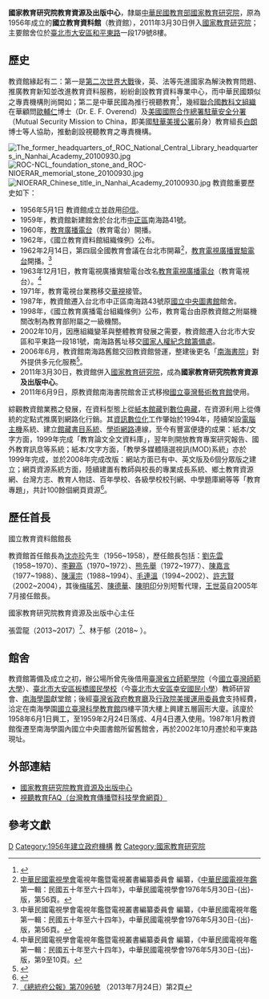 '''國家教育研究院教育資源及出版中心'''，隸屬[[中華民國教育部|中華民國教育部]][[國家教育研究院|國家教育研究院]]，原為1956年成立的'''國立教育資料館'''（教資館），2011年3月30日併入[[國家教育研究院|國家教育研究院]]；主要館舍位於[[臺北市|臺北市]][[大安區_(臺北市)|大安區]][[和平東路|和平東路]]一段179號8樓。

== 歷史 ==
教資館緣起有二：第一是[[第二次世界大戰|第二次世界大戰]]後，英、法等先進國家為解決教育問題、推廣教育新知並改進教育資料服務，紛紛創設教育資料專業中心，而中華民國類似之專責機構則尚闕如；第二是中華民國為推行視聽教育<ref>{{Cite web |url=http://www.taect.org/service/faq/default.htm |title=台灣教育傳播暨科技學會〈視聽教育FAQ〉 |accessdate=2010-01-12 |archive-date=2009-10-22 |archive-url=https://web.archive.org/web/20091022104504/http://www.taect.org/service/faq/default.htm |dead-url=yes }}</ref>，幾經[[聯合國教科文組織|聯合國教科文組織]]在華顧問[[歐輔仁|歐輔仁]]博士（Dr. E. F. Overend）及[[美國|美國]][[國際合作總署|國際合作總署]][[駐華安全分署|駐華安全分署]]（Mutual Security Mission to China，即美國[[駐華美援公署|駐華美援公署]]前身）教育組長[[白朗|白朗]]博士等人協助，推動創設視聽教育之專責機構。

[[File:The_former_headquarters_of_ROC_National_Central_Library_headquarters_in_Nanhai_Academy_20100930.jpg|thumb]]
[[File:ROC-NCL_foundation_stone_and_ROC-NIOERAR_memorial_stone_20100930.jpg|thumb]]
[[File:NIOERAR_Chinese_title_in_Nanhai_Academy_20100930.jpg|thumb]]
教資館重要歷史如下：
*1956年5月1日 教資館成立並啟用[[印信|印信]]。
*1959年，教資館新建館舍於台北市[[中正區_(臺北市)|中正區]]南海路41號。
*1960年，[[教育廣播電台|教育廣播電台]]（教育電台）開播。
*1962年，《國立教育資料館組織條例》公布。
*1962年2月14日，第四屆全國教育會議在台北市開幕<ref>[[中華民國電視學會|中華民國電視學會]]電視年鑑暨電視叢書編纂委員會 編纂，《[[中華民國電視年鑑|中華民國電視年鑑]]第一輯：民國五十年至六十四年》，中華民國電視學會1976年5月30日-{出}-版，第56頁。</ref>，[[教育電視廣播實驗電台|教育電視廣播實驗電台]]開播。<ref>中華民國電視學會電視年鑑暨電視叢書編纂委員會 編纂，《中華民國電視年鑑第一輯：民國五十年至六十四年》，中華民國電視學會1976年5月30日-{出}-版，第56頁。</ref>
*1963年12月1日，教育電視廣播實驗電台改名[[教育電視廣播電台|教育電視廣播電台]]（教育電視台）。<ref>中華民國電視學會電視年鑑暨電視叢書編纂委員會 編纂，《中華民國電視年鑑第一輯：民國五十年至六十四年》，中華民國電視學會1976年5月30日-{出}-版，第9至10頁。</ref>
*1971年，教育電視台業務移交[[華視|華視]]接管。
*1987年，教資館遷入台北市中正區南海路43號原[[佛羅倫薩國立中央圖書館|國立中央圖書館]]館舍。
*1998年，《國立教育廣播電台組織條例》公布，教育電台由原教資館之附屬機關改制為教育部附屬之一級機關。
*2002年10月，因應組織變革與整體教育發展之需要，教資館遷入台北市大安區和平東路一段181號，南海路舊址移交[[國家人權紀念館籌備處|國家人權紀念館籌備處]]。
*2006年6月，教資館南海路舊館交回教資館營運，整建後更名「[[南海書院|南海書院]]」對外提供多元化服務<ref>{{cite news | language =  | author =  | coauthors =  | url =  | title = 教育資源任你尋寶 | work =  | publisher = 台灣英文新聞  | pages =  | date = 2008-12-16 | accessdate = 2010-02-21 }}</ref>。
*2011年3月30日，教資館併入[[國家教育研究院|國家教育研究院]]，成為'''國家教育研究院教育資源及出版中心'''。
*2011年6月9日，原教資館南海書院館舍正式移撥[[國立臺灣藝術教育館|國立臺灣藝術教育館]]使用。

綜觀教資館業務之發展，在資料型態上從[[紙本館藏|紙本館藏]]到[[數位典藏|數位典藏]]，在資源利用上從傳統的定點式推廣到網路化行銷。其[[資訊數位化|資訊數位化]]工作肇始於1994年，陸續架設[[電腦主機|電腦主機]]系統、建立[[館藏書目系統|館藏書目系統]]、[[學術網路|學術網路]]連線，至今有豐富便捷的成果：紙本/文字方面，1999年完成「教育論文全文資料庫」，翌年則開放教育專案研究報告、國外教育訊息等系統；紙本/文字方面，「教學多媒體隨選視訊(MOD)系統」亦於1999年完成，並於2008年完成改版：網站方面已有中、英文版及6個分眾版之建立；網頁資源系統方面，陸續建置有教師與校長的專業成長系統、鄉土教育資源網、台灣方志、教育人物誌、百年學校、各級學校校刊網、中學題庫網等等「教育專題」，共計100餘個網頁資源<ref>{{cite news | language =  | author =  | coauthors =  | url =  | title = 國立教育資料館 最「夯」的學習資源寶庫 | work =  | publisher = 台灣英文新聞  | pages =  | date = 2008-12-12 | accessdate = 2010-02-21 }}</ref>。

==歷任首長==
;國立教育資料館館長
教資館首任館長為[[沈亦珍|沈亦珍]]先生（1956~1958），歷任館長包括：[[劉先雲|劉先雲]]（1958~1970）、[[李覲高|李覲高]]（1970~1972）、[[熊先舉|熊先舉]]（1972~1977）、[[陳嘉言|陳嘉言]]（1977~1988）、[[陳漢宗|陳漢宗]]（1988~1994）、[[毛連溫|毛連溫]]（1994~2002）、[[許志賢|許志賢]]（2002~2004），其後[[梅瑤芳|梅瑤芳]]、[[陳德華|陳德華]]、[[陳明印|陳明印]]分別短暫代理，[[王世英|王世英]]自2005年7月接任館長。

;國家教育研究院教育資源及出版中心主任
張雲龍（2013~2017）<ref>[http://www.president.gov.tw/Portals/0/Bulletins/paper/pdf/7096.pdf 《總統府公報》第7096號] {{Wayback|url=http://www.president.gov.tw/Portals/0/Bulletins/paper/pdf/7096.pdf |date=20140421064552 }}（2013年7月24日）第2頁</ref>、林于郁（2018~ ）。

== 館舍 ==
教資館籌備及成立之初，辦公場所曾先後借用[[臺灣省立師範學院|臺灣省立師範學院]]（今[[國立臺灣師範大學|國立臺灣師範大學]]）、[[臺北市大安區板橋國民學校|臺北市大安區板橋國民學校]]（今[[臺北市大安區幸安國民小學|臺北市大安區幸安國民小學]]）教師研習會、[[南海學園|南海學園]]獻堂館；後經[[臺灣省政府教育廳|臺灣省政府教育廳]]及[[行政院美援運用委員會|行政院美援運用委員會]]支持經費，洽定在南海學園[[國立臺灣科學教育館|國立臺灣科學教育館]]四樓平頂大樓上興建五層圓形大廈。該廈於1958年6月1日興工，至1959年2月24日落成、4月4日遷入使用。1987年1月教資館復遷至南海學園內國立中央圖書館所留舊館舍，再於2002年10月遷於和平東路現址。

== 外部連結 ==
*[http://data.naer.edu.tw/mp4.html 國家教育研究院教育資源及出版中心]{{Wayback|url=http://data.naer.edu.tw/mp4.html |date=20140324060311 }}
*[https://web.archive.org/web/20091022104504/http://www.taect.org/service/faq/default.htm 視聽教育FAQ（台灣教育傳播暨科技學會網頁）]

==參考文獻==
{{reflist}}

[[Category:中華民國教育部|D]]
[[Category:1956年建立政府機構|Category:1956年建立政府機構]]
[[Category:臺北市大安區的政府機關|教]]
[[Category:國家教育研究院|Category:國家教育研究院]]